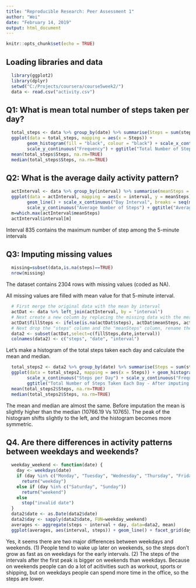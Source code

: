 ---
title: "Reproducible Research: Peer Assessment 1"
author: "Wei"
date: "February 14, 2019"
output: html_document
---

```{r setup, include=FALSE}
knitr::opts_chunk$set(echo = TRUE)
```

## Loading libraries and data
```{r loaddata}
  library(ggplot2)
  library(dplyr)
  setwd("C:/Projects/coursera/course5week2/")
  data <- read.csv("activity.csv")
```

## Q1: What is mean total number of steps taken per day?
```{r}
  total_steps <- data %>% group_by(date) %>% summarise(Steps = sum(steps))
  ggplot(data = total_steps, mapping = aes(x = Steps)) + 
        geom_histogram(fill = "black", colour = "black") + scale_x_continuous("Steps per Day") +                 
        scale_y_continuous("Frequency") + ggtitle("Total Number of Steps Taken Each Day")
  mean(total_steps$Steps, na.rm=TRUE)
  median(total_steps$Steps, na.rm=TRUE)
```

## Q2: What is the average daily activity pattern?
```{r}
  actInterval <- data %>% group_by(interval) %>% summarise(meanSteps = mean(steps, na.rm = TRUE))
  ggplot(data = actInterval, mapping = aes(x = interval, y = meanSteps)) + 
        geom_line() + scale_x_continuous("Day Interval", breaks = seq(min(actInterval$interval), max(actInterval$interval), 200)) +
        scale_y_continuous("Average Number of Steps") + ggtitle("Average Number of Steps Taken by Interval")
  m=which.max(actInterval$meanSteps)
  actInterval$interval[m]
```
Interval 835 contains the maximum number of step among the 5-minute intervals

## Q3: Imputing missing values
```{r}
  missing=subset(data,is.na(steps)==TRUE)
  nrow(missing)
```
The dataset contains 2304 rows with missing values (coded as NA).


All missing values are filled with mean value for that 5-minute interval.
```{r}
  # First merge the original data with the mean by interval
  actDat <- data %>% left_join(actInterval, by = "interval")
  # Next create a new column by replacing the missing data with the mean
  actDat$fillSteps <- ifelse(is.na(actDat$steps), actDat$meanSteps, actDat$steps)
  # Next drop the "steps" column and the "meanSteps" column, rename the "fillSteps" column to "steps"
  data2 <- subset(actDat,select=c(fillSteps,date,interval))
  colnames(data2) <- c("steps", "date", "interval")
```

Let's make a histogram of the total steps taken each day and calculate the mean and median.
```{r}
  total_steps2 <- data2 %>% group_by(date) %>% summarise(Steps = sum(steps))
  ggplot(data = total_steps2, mapping = aes(x = Steps)) + geom_histogram(fill = "red", colour = "black") + 
        scale_x_continuous("Steps per Day") + scale_y_continuous("Frequency") + 
        ggtitle("Total Number of Steps Taken Each Day - After imputing the Missing Values")
  mean(total_steps2$Steps, na.rm=TRUE)
  median(total_steps2$Steps, na.rm=TRUE)

```
The mean and median are almost the same. Before imputation the mean is slightly higher than the median (10766.19 Vs 10765). The peak of the histogram shifts slightly to the left, and the histogram becomes more symmetric.

## Q4. Are there differences in activity patterns between weekdays and weekends?
```{r}
  weekday_weekend <- function(date) {
    day <- weekdays(date)
    if (day %in% c("Monday", "Tuesday", "Wednesday", "Thursday", "Friday"))
      return("weekday")
    else if (day %in% c("Saturday", "Sunday"))
      return("weekend")
    else
      stop("invalid date")
  }
  data2$date <- as.Date(data2$date)
  data2$day <- sapply(data2$date, FUN=weekday_weekend)
  averages <- aggregate(steps ~ interval + day, data=data2, mean)
  ggplot(averages, aes(interval, steps)) + geom_line() + facet_grid(day ~ .) + xlab("5-minute interval") + ylab("Number of steps")
```

Yes, it seems there are two major differences between weekdays and weekends. 
(1) People tend to wake up later on weekends, so the steps don't grow as fast as on weekdays for the early intervals. 
(2) The steps of the intervals after the first peak is bigger on weekends than weekdays. Because on weekends people can do a lot of acitivities such as workout, sports or shipping, but on weekdays people can spend more time in the office, so the steps are lower. 